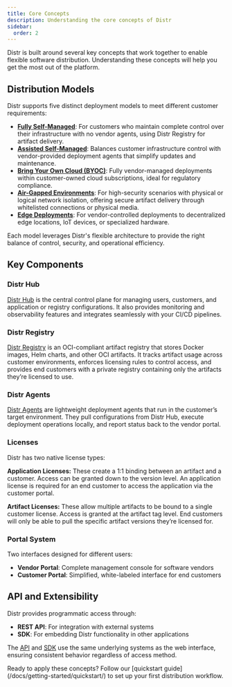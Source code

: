 ```yaml
---
title: Core Concepts
description: Understanding the core concepts of Distr
sidebar:
  order: 2
---
```



Distr is built around several key concepts that work together to enable flexible software distribution. Understanding these concepts will help you get the most out of the platform.

## Distribution Models

Distr supports five distinct deployment models to meet different customer requirements:

- **[Fully Self-Managed](/docs/use-cases/fully-self-managed/)**: For customers who maintain complete control over their infrastructure with no vendor agents, using Distr Registry for artifact delivery.
- **[Assisted Self-Managed](/docs/use-cases/assisted-self-managed/)**: Balances customer infrastructure control with vendor-provided deployment agents that simplify updates and maintenance.
- **[Bring Your Own Cloud (BYOC)](/docs/use-cases/byoc/)**: Fully vendor-managed deployments within customer-owned cloud subscriptions, ideal for regulatory compliance.
- **[Air-Gapped Environments](/docs/use-cases/air-gapped/)**: For high-security scenarios with physical or logical network isolation, offering secure artifact delivery through whitelisted connections or physical media.
- **[Edge Deployments](/docs/use-cases/edge-deployments/)**: For vendor-controlled deployments to decentralized edge locations, IoT devices, or specialized hardware.

Each model leverages Distr's flexible architecture to provide the right balance of control, security, and operational efficiency.

## Key Components

### Distr Hub

[Distr Hub](/docs/product/distr-hub/) is the central control plane for managing users, customers, and application or registry configurations. It also provides monitoring and observability features and integrates seamlessly with your CI/CD pipelines.

### Distr Registry

[Distr Registry](/docs/product/registry/) is an OCI-compliant artifact registry that stores Docker images, Helm charts, and other OCI artifacts. It tracks artifact usage across customer environments, enforces licensing rules to control access, and provides end customers with a private registry containing only the artifacts they’re licensed to use.

### Distr Agents

[Distr Agents](/docs/product/agents/) are lightweight deployment agents that run in the customer’s target environment. They pull configurations from Distr Hub, execute deployment operations locally, and report status back to the vendor portal.

### Licenses

Distr has two native license types:

**Application Licenses:** These create a 1:1 binding between an artifact and a customer. Access can be granted down to the version level. An application license is required for an end customer to access the application via the customer portal.

**Artifact Licenses:** These allow multiple artifacts to be bound to a single customer license. Access is granted at the artifact tag level. End customers will only be able to pull the specific artifact versions they’re licensed for.

### Portal System

Two interfaces designed for different users:

- **Vendor Portal**: Complete management console for software vendors
- **Customer Portal**: Simplified, white-labeled interface for end customers

## API and Extensibility

Distr provides programmatic access through:

- **REST API**: For integration with external systems
- **SDK**: For embedding Distr functionality in other applications

The [API](/docs/integrations/api/) and [SDK](/docs/integrations/sdk/) use the same underlying systems as the web interface, ensuring consistent behavior regardless of access method.

<Aside type="tip">
  Ready to apply these concepts? Follow our [quickstart
  guide](/docs/getting-started/quickstart/) to set up your first distribution
  workflow.
</Aside>

